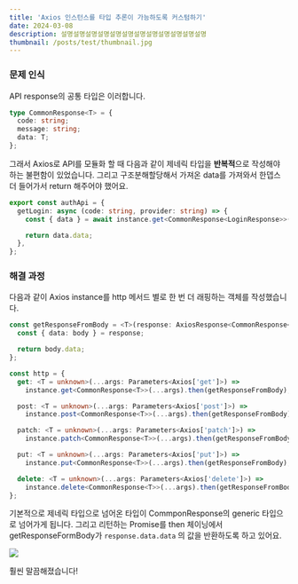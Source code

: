 ```yaml
---
title: 'Axios 인스턴스를 타입 추론이 가능하도록 커스텀하기'
date: 2024-03-08
description: 설명설명설명설명설명설명설명설명설명설명설명설명
thumbnail: /posts/test/thumbnail.jpg
---
```


### 문제 인식

API response의 공통 타입은 이러합니다.

```ts
type CommonResponse<T> = {
  code: string;
  message: string;
  data: T;
};
```

그래서 Axios로 API를 모듈화 할 때 다음과 같이 제네릭 타입을 **반복적**으로 작성해야 하는 불편함이 있었습니다. 그리고 구조분해할당해서 가져온 data를 가져와서 한뎁스 더 들어가서 return 해주어야 했어요.

```ts
export const authApi = {
  getLogin: async (code: string, provider: string) => {
    const { data } = await instance.get<CommonResponse<LoginResponse>>(`/auth/login?code=${code}&provider=${provider}`);

    return data.data;
  },
};
```

### 해결 과정

다음과 같이 Axios instance를 http 메서드 별로 한 번 더 래핑하는 객체를 작성했습니다.

```ts
const getResponseFromBody = <T>(response: AxiosResponse<CommonResponse<T>>): T => {
  const { data: body } = response;

  return body.data;
};

const http = {
  get: <T = unknown>(...args: Parameters<Axios['get']>) =>
    instance.get<CommonResponse<T>>(...args).then(getResponseFromBody),

  post: <T = unknown>(...args: Parameters<Axios['post']>) =>
    instance.post<CommonResponse<T>>(...args).then(getResponseFromBody),

  patch: <T = unknown>(...args: Parameters<Axios['patch']>) =>
    instance.patch<CommonResponse<T>>(...args).then(getResponseFromBody),

  put: <T = unknown>(...args: Parameters<Axios['put']>) =>
    instance.put<CommonResponse<T>>(...args).then(getResponseFromBody),

  delete: <T = unknown>(...args: Parameters<Axios['delete']>) =>
    instance.delete<CommonResponse<T>>(...args).then(getResponseFromBody),
};
```

기본적으로 제네릭 타입으로 넘어온 타입이 CommponResponse의 generic 타입으로 넘어가게 됩니다. 그리고 리턴하는 Promise를 then 체이닝에서 getResponseFormBody가 `response.data.data` 의 값을 반환하도록 하고 있어요.

![](https://velog.velcdn.com/images/thkim/post/ab8ac3d8-b171-4794-a4fc-d931d2086f6c/image.png)

훨씬 말끔해졌습니다!
